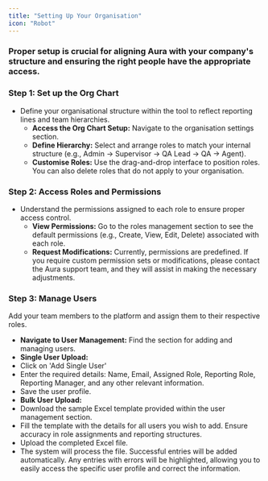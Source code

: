 ```yaml
---
title: "Setting Up Your Organisation"
icon: "Robot"
---
```


### Proper setup is crucial for aligning Aura with your company's structure and ensuring the right people have the appropriate access.

### **Step 1: Set up the Org Chart**

- Define your organisational structure within the tool to reflect reporting lines and team hierarchies.
  - **Access the Org Chart Setup:** Navigate to the organisation settings section.
  - **Define Hierarchy:** Select and arrange roles to match your internal structure (e.g., Admin -\> Supervisor -\> QA Lead -\> QA -\> Agent).
  - **Customise Roles:** Use the drag-and-drop interface to position roles. You can also delete roles that do not apply to your organisation.

### **Step 2: Access Roles and Permissions**

- Understand the permissions assigned to each role to ensure proper access control.
  - **View Permissions:** Go to the roles management section to see the default permissions (e.g., Create, View, Edit, Delete) associated with each role.
  - **Request Modifications:** Currently, permissions are predefined. If you require custom permission sets or modifications, please contact the Aura support team, and they will assist in making the necessary adjustments.

### **Step 3: Manage Users**

Add your team members to the platform and assign them to their respective roles.

- **Navigate to User Management:** Find the section for adding and managing users.
- **Single User Upload:**
- Click on 'Add Single User'
- Enter the required details: Name, Email, Assigned Role, Reporting Role, Reporting Manager, and any other relevant information.
- Save the user profile.
- **Bulk User Upload:**
- Download the sample Excel template provided within the user management section.
- Fill the template with the details for all users you wish to add. Ensure accuracy in role assignments and reporting structures.
- Upload the completed Excel file.
- The system will process the file. Successful entries will be added automatically. Any entries with errors will be highlighted, allowing you to easily access the specific user profile and correct the information.